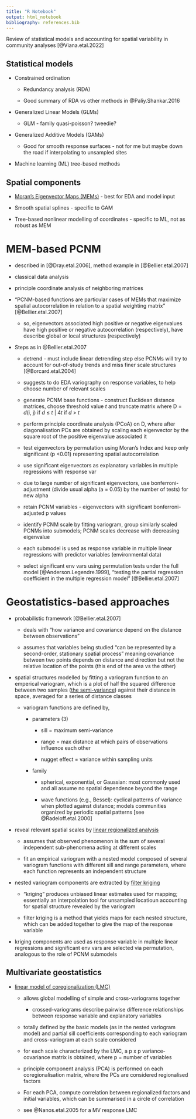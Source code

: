 ```yaml
---
title: "R Notebook"
output: html_notebook
bibliography: references.bib
---
```


Review of statistical models and accounting for spatial variability in community analyses [@Viana.etal.2022]

## Statistical models

-   Constrained ordination

    -   Redundancy analysis (RDA)

    -   Good summary of RDA vs other methods in @Paliy.Shankar.2016

-   Generalized Linear Models (GLMs)

    -   GLM - family quasi-poisson? tweedie?

-   Generalized Additive Models (GAMs)

    -   Good for smooth response surfaces - not for me but maybe down the road if interpolating to unsampled sites

-   Machine learning (ML) tree-based methods

## Spatial components

-   [Moran's Eigenvector Maps (MEMs)]{.underline} - best for EDA and model input

-   Smooth spatial splines - specific to GAM

-   Tree-based nonlinear modelling of coordinates - specific to ML, not as robust as MEM

# MEM-based PCNM

-   described in [@Dray.etal.2006], method example in [@Bellier.etal.2007]

-   classical data analysis

-   principle coordinate analysis of neighboring matrices

-   "PCNM-based functions are particular cases of MEMs that maximize spatial autocorrelation in relation to a spatial weighting matrix" [@Bellier.etal.2007]

    -   so, eigenvectors associated high positive or negative eigenvalues have high positive or negative autocorrelation (respectively), have describe global or local structures (respectively)

-   Steps as in @Bellier.etal.2007

    -   detrend - must include linear detrending step else PCNMs will try to account for out-of-study trends and miss finer scale structures [@Borcard.etal.2004]

    -   suggests to do EDA variography on response variables, to help choose number of relevant scales

    -   generate PCNM base functions - construct Euclidean distance matrices, choose threshold value *t* and truncate matrix where D = *d*(i, j) if *d* ≤ *t* \| 4*t* if *d* \> *t*

    -   perform principle coordinate analysis (PCoA) on D, where after diagonalisation PCs are obtained by scaling each eigenvector by the square root of the positive eigenvalue associated it

    -   test eigenvectors by permutation using Moran's Index and keep only significant (p \<0.01) representing spatial autocorrelation

    -   use significant eigenvectors as explanatory variables in multiple regressions with response var

    -   due to large number of significant eigenvectors, use bonferroni-adjustment (divide usual alpha (a = 0.05) by the number of tests) for new alpha

    -   retain PCNM variables - eigenvectors with significant bonferroni-adjusted p values

    -   identify PCNM scale by fitting variogram, group similarly scaled PCNMs into submodels; PCNM scales decrease with decreasing eigenvalue

    -   each submodel is used as response variable in multiple linear regressions with predictor variables (environmental data)

    -   select significant env vars using permutation tests under the full model [@Anderson.Legendre.1999], "testing the partial regression coefficient in the multiple regression model" [@Bellier.etal.2007]

# Geostatistics-based approaches

-   probabilistic framework [@Bellier.etal.2007]

    -   deals with "how variance and covariance depend on the distance between observations"

    -   assumes that variables being studied "can be represented by a second-order, stationary spatial process" meaning covariance between two points depends on distance and direction but not the relative location of the points (this end of the area vs the other)

-   spatial structures modelled by fitting a variogram function to an emperical variogram, which is a plot of half the squared difference between two samples ([the semi-variance]{.underline}) against their distance in space, averaged for a series of distance classes

    -   variogram functions are defined by,

        -   parameters (3)

            -   sill = maximum semi-variance

            -   range = max distance at which pairs of observations influence each other

            -   nugget effect = variance within sampling units

        -   family

            -   spherical, exponential, or Gaussian: most commonly used and all assume no spatial dependence beyond the range

            -   wave functions (e.g., Bessel): cyclical patterns of variance when plotted against distance; models communities organized by periodic spatial patterns [see @Radeloff.etal.2000]

-   reveal relevant spatial scales by [linear regionalized analysis]{.underline}

    -   assumes that observed phenomenon is the sum of several independent sub-phenomena acting at different scales

    -   fit an empirical variogram with a nested model composed of several variogram functions with different sill and range parameters, where each function represents an independent structure

-   nested variogram components are extracted by [filter kriging]{.underline}

    -   "kriging" produces unbiased linear estimates used for mapping; essentially an interpolation tool for unsampled locatioun accounting for spatial structure revealed by the variogram

    -   filter kriging is a method that yields maps for each nested structure, which can be added together to give the map of the response variable

-   kriging components are used as response variable in multiple linear regressions and significant env vars are selected via permutation, analogous to the role of PCNM submodels

## Multivariate geostatistics

-   [linear model of coregionalization (LMC)]{.underline}

    -   allows global modelling of simple and cross-variograms together

        -   crossed-variograms describe pairwise difference relationships between response variable and explanatory variables

    -   totally defined by the basic models (as in the nested variogram model) and partial sill coefficients corresponding to each variogram and cross-variogram at each scale considered

    -   for each scale characterized by the LMC, a p x p variance-covariance matrix is obtained, where p = number of variables

    -   principle component analysis (PCA) is performed on each coregionalisation matrix, where the PCs are considered regionalised factors

    -   For each PCA, compute correlation between regionalized factors and initial variables, which can be summarised in a circle of correlation

    -   see @Nanos.etal.2005 for a MV response LMC

